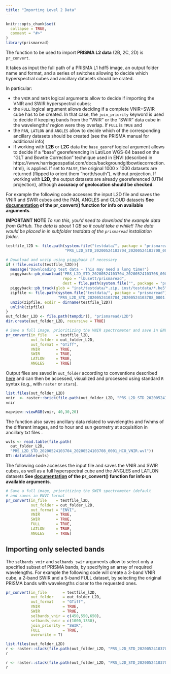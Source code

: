 ```yaml
---
title: "Importing Level 2 Data"
---
```


```r
knitr::opts_chunk$set(
  collapse = TRUE,
  comment = "#>"
)
library(prismaread)
```

The function to be used to import __PRISMA L2 data__ (2B, 2C, 2D) is `pr_convert`. 

It takes as input the full path of a PRISMA L1 hdf5 image, an output folder name and format, and a series of switches
allowing to decide which hyperspectral cubes and ancillary datasets should be crated.

In particular: 

- the `VNIR` and `SWIR` logical arguments allow to decide if importing the VNIR and SWIR hyperspectral cubes; 
- the `FULL` logical argument allows deciding if a complete VNIR+SWIR cube has to be created.
In that case, the `join_priority` keyword is used to decide if keeping bands from the "VNIR" or the "SWIR" data
cube in the wavelengths' region were they overlap. If `FULL` is `TRUE` and 
- the `PAN`, `LATLON` and `ANGLES` allow to decide which of the 
corresponding ancillary datasets should be created (see the PRISMA manual for additional info)
- If working with __L2B__ or __L2C__ data the `base_georef` logical argument allows to decide if a "base" georeferencing in 
Lat/Lon WGS-84 based on the "GLT and Bowtie  Correction" technique used in ENVI (described in  
https://www.harrisgeospatial.com/docs/backgroundgltbowtiecorrection.html), is  applied. If set to `FALSE`, the original 1000 x   1000 datasets are returned (flipped to orient them "north/south"), without   projection. If working with __L2D__, the output 
datasets are already georeferenced (UTM projection), although __accuracy of geolocation should be checked__. 

For example the following code accesses the input L2D file and saves the VNIR and SWIR cubes and the PAN, ANGLES and CLOUD datasets __See [documentation](reference/pr_convert.html) of the pr_convert() function for info on available arguments__. 

__IMPORTANT NOTE__ _To run this, you'd need to download the example data from GitHub. The 
data is about 1 GB so it could take a while!! The data would be placed in in subfolder
_testdata_ of the `prismaread` installation folder._

```r
testfile_l2D <- file.path(system.file("testdata/", package = "prismaread"),
                          "PRS_L2D_STD_20200524103704_20200524103708_0001.he5")

# Download and unzip using piggyback if necessary
if (!file.exists(testfile_l2D)){
  message("Downloading test data - This may need a long time!")
  piggyback::pb_download("PRS_L2D_STD_20200524103704_20200524103708_0001.zip",
                         repo = "lbusett/prismaread",
                         dest = file.path(system.file("", package = "prismaread"), "/testdata"))
  piggyback::pb_track(glob = "inst/testdata/*.zip, inst/testdata/*.he5")
  zipfile <- file.path(system.file("testdata/", package = "prismaread"),
                       "PRS_L2D_STD_20200524103704_20200524103708_0001.zip")
  unzip(zipfile, exdir = dirname(testfile_l2D))
  unlink(zipfile)
}
out_folder_L2D <- file.path(tempdir(), "prismaread/L2D")
dir.create(out_folder_L2D, recursive = TRUE)

# Save a full image, prioritizing the VNIR spectrometer and save in ENVI format
pr_convert(in_file    = testfile_l2D,
           out_folder = out_folder_L2D,
           out_format = "GTiff",
           VNIR       = TRUE, 
           SWIR       = TRUE,
           LATLON     = TRUE,
           ANGLES     = TRUE)
```

Output files are saved in `out_folder` according to conventions described [here](articles/Output-Format-and-Naming.Rmd) and can then be accessed, visualized and processed using standard `R` syntax (e.g., with `raster` or `stars`).

```r

list.files(out_folder_L2D)
vnir  <- raster::brick(file.path(out_folder_L2D, "PRS_L2D_STD_20200524103704_20200524103708_0001_HCO_VNIR.tif"))
vnir

mapview::viewRGB(vnir, 40,30,20)
```

The function also saves ancillary data related to wavelengths and fwhms of the different images, and to hour and sun geometry at acquisition in ancillary txt files . 

```r
wvls <- read.table(file.path(
  out_folder_L2D, 
  "PRS_L2D_STD_20200524103704_20200524103708_0001_HCO_VNIR.wvl"))
DT::datatable(wvls)
```

The following code accesses the input file and saves the VNIR and SWIR cubes, as well as a full hyperspectral cube and the ANGLES and LATLON datasets __See [documentation](reference/pr_convert.html) of the pr_convert() function for info on available arguments__.

```r

# Save a full image, prioritizing the SWIR spectrometer (default 
# and saves in ENVI format
pr_convert(in_file    = testfile_l2D,
           out_folder = out_folder_L2D,
           out_format = "ENVI",
           VNIR       = TRUE, 
           SWIR       = TRUE,
           FULL       = TRUE,
           LATLON     = TRUE,
           ANGLES     = TRUE)

```

## Importing only selected bands

The `selbands_vnir` and `selbands_swir` arguments allow to select only a specified subset of 
PRISMA bands, by specifying an array of required wavelengths. For example the following code
will create a 3-band VNIR cube, a 2-band SWIR and a 5-band FULL dataset, by selecting the
original PRISMA bands with wavelengths closer to the requested ones. 

```r
pr_convert(in_file       = testfile_l2D,
           out_folder    = out_folder_L2D,
           out_format    = "GTiff",
           VNIR          = TRUE, 
           SWIR          = TRUE, 
           selbands_vnir = c(450,550,650), 
           selbands_swir = c(1000,1330), 
           join_priority = "SWIR",
           FULL          = TRUE,
           overwrite = T)

list.files(out_folder_L2D)
r <- raster::stack(file.path(out_folder_L2D, "PRS_L2D_STD_20200524103704_20200524103708_0001_HCO_VNIR.tif"))
r

r <- raster::stack(file.path(out_folder_L2D, "PRS_L2D_STD_20200524103704_20200524103708_0001_HCO_SWIR.tif"))
r

```


